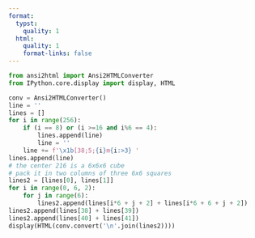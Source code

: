 ```yaml
---
format:
  typst:
    quality: 1
  html:
    quality: 1
    format-links: false
---
```


::: {html-pre-tag-processing='parse'}
```python
from ansi2html import Ansi2HTMLConverter
from IPython.core.display import display, HTML

conv = Ansi2HTMLConverter()
line = ''
lines = []
for i in range(256):
    if (i == 8) or (i >=16 and i%6 == 4):
        lines.append(line)
        line = ''
    line += f'\x1b[38;5;{i}m{i:>3} '
lines.append(line)
# the center 216 is a 6x6x6 cube
# pack it in two columns of three 6x6 squares
lines2 = [lines[0], lines[1]]
for i in range(0, 6, 2):
    for j in range(6):
        lines2.append(lines[i*6 + j + 2] + lines[i*6 + 6 + j + 2])
lines2.append(lines[38] + lines[39])
lines2.append(lines[40] + lines[41])
display(HTML(conv.convert('\n'.join(lines2))))
```
:::